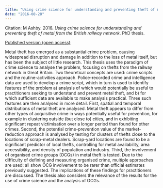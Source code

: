 ```yaml
---
title: "Using crime science for understanding and preventing theft of metal from the British railway network"
date: "2016-08-28"
---
```


Citation: M Ashby. 2016. _Using crime science for understanding and preventing theft of metal from the British railway network_. PhD thesis.

[Published version (open access)](http://discovery.ucl.ac.uk/1507833/){.btn .btn-primary}

Metal theft has emerged as a substantial crime problem, causing widespread disruption and damage in addition to the loss of metal itself, but has been the subject of little research. This thesis uses the paradigm of crime science to analyse the problem, focusing on thefts from the railway network in Great Britain. Two theoretical concepts are used: crime scripts and the routine-activities approach. Police-recorded crime and intelligence data are used to develop a crime script, which in turn is used to identify features of the problem a) analysis of which would potentially be useful to practitioners seeking to understand and prevent metal theft, and b) for which sufficient data are available to make analysis practical. Three such features are then analysed in more detail. First, spatial and temporal distributions of metal theft are analysed. Metal theft appears to differ from other types of acquisitive crime in ways potentially useful for prevention, for example in clustering outside (but close to) cities, and in exhibiting significant repeat victimisation over a longer period than found for other crimes. Second, the potential crime-prevention value of the market-reduction approach is analysed by testing for clusters of thefts close to the locations of scrap-metal dealers. Scrap-yard locations are found to be a significant predictor of local thefts, controlling for metal availability, area accessibility, and density of population and industry. Third, the involvement of organised crime groups (OCGs) in metal theft is tested. Due to the difficulty of defining and measuring organised crime, multiple approaches are used: all show OCG involvement to be rarer than official estimates previously suggested. The implications of these findings for practitioners are discussed. The thesis also considers the relevance of the results for the use of crime science and the analysis of OCGs.

